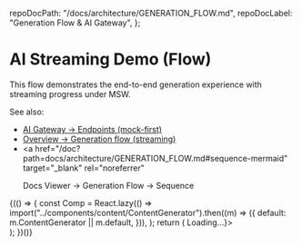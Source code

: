 
  repoDocPath: "/docs/architecture/GENERATION_FLOW.md",
  repoDocLabel: "Generation Flow & AI Gateway",
};

# AI Streaming Demo (Flow)

<Meta title="Flows/AI Streaming Demo" />

This flow demonstrates the end-to-end generation experience with streaming progress under MSW.

See also:

- <a href="?path=/docs/specs-ai-ai-gateway-full-specification--docs#endpoints-mock-first">
    AI Gateway → Endpoints (mock-first)
  </a>
- <a href="?path=/docs/overview-overview-insanely-detailed--docs#generation-flow-streaming">
    Overview → Generation flow (streaming)
  </a>
- <a
    href="/doc?path=docs/architecture/GENERATION_FLOW.md#sequence-mermaid"
    target="_blank"
    rel="noreferrer"
  >
    Docs Viewer → Generation Flow → Sequence
  </a>

<Canvas>
  <Story name="Content Generator (Streaming)">
    {(() => {
      const Comp = React.lazy(() =>
        import("../components/content/ContentGenerator").then((m) => ({
          default: m.ContentGenerator || m.default,
        })),
      );
      return (
        <React.Suspense fallback={<div style={{ padding: 12 }}>Loading…</div>}>
          <div style={{ minHeight: 240 }}>
            <Comp
              defaultFormat="blog"
              defaultModel="gpt-4"
              maxLength={1000}
              initialContent="Hello from AI Streaming Demo"
            />
          </div>
        </React.Suspense>
      );
    })()}
  </Story>
</Canvas>

<LastUpdated file="src/stories/FlowsAIDemo.stories.mdx" />
